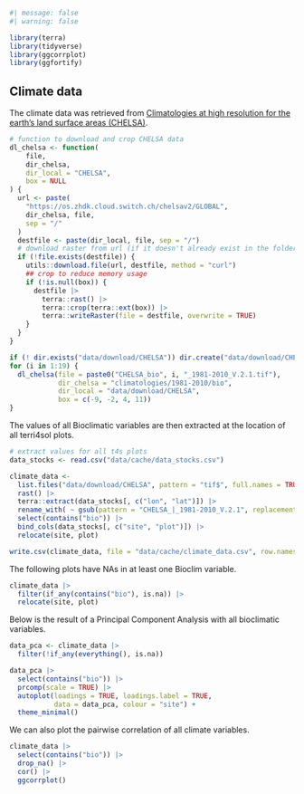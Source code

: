 ```r
#| message: false
#| warning: false

library(terra)
library(tidyverse)
library(ggcorrplot)
library(ggfortify)
```

## Climate data {.unnumbered}

The climate data was retrieved from [Climatologies at high resolution for the earth's land surface areas (CHELSA)](https://chelsa-climate.org/).

```r
# function to download and crop CHELSA data
dl_chelsa <- function(
    file,
    dir_chelsa,
    dir_local = "CHELSA",
    box = NULL
) {
  url <- paste(
    "https://os.zhdk.cloud.switch.ch/chelsav2/GLOBAL",
    dir_chelsa, file,
    sep = "/"
  )
  destfile <- paste(dir_local, file, sep = "/")
  # download raster from url (if it doesn't already exist in the folder)
  if (!file.exists(destfile)) {
    utils::download.file(url, destfile, method = "curl")
    ## crop to reduce memory usage
    if (!is.null(box)) {
      destfile |> 
        terra::rast() |> 
        terra::crop(terra::ext(box)) |> 
        terra::writeRaster(file = destfile, overwrite = TRUE) 
    }
  }
}

if (! dir.exists("data/download/CHELSA")) dir.create("data/download/CHELSA")
for (i in 1:19) {
  dl_chelsa(file = paste0("CHELSA_bio", i, "_1981-2010_V.2.1.tif"), 
            dir_chelsa = "climatologies/1981-2010/bio", 
            dir_local = "data/download/CHELSA",
            box = c(-9, -2, 4, 11))
}
```

The values of all Bioclimatic variables are then extracted at the location of all terri4sol plots.

```r
# extract values for all t4s plots
data_stocks <- read.csv("data/cache/data_stocks.csv")

climate_data <- 
  list.files("data/download/CHELSA", pattern = "tif$", full.names = TRUE) |> 
  rast() |> 
  terra::extract(data_stocks[, c("lon", "lat")]) |> 
  rename_with( ~ gsub(pattern = "CHELSA_|_1981-2010_V.2.1", replacement = "", x = .x)) |> 
  select(contains("bio")) |> 
  bind_cols(data_stocks[, c("site", "plot")]) |> 
  relocate(site, plot)

write.csv(climate_data, file = "data/cache/climate_data.csv", row.names = FALSE)
```

The following plots have NAs in at least one Bioclim variable.

```r
climate_data |> 
  filter(if_any(contains("bio"), is.na)) |> 
  relocate(site, plot)
```

Below is the result of a Principal Component Analysis with all bioclimatic variables.

```r
data_pca <- climate_data |> 
  filter(!if_any(everything(), is.na)) 

data_pca |> 
  select(contains("bio")) |> 
  prcomp(scale = TRUE) |> 
  autoplot(loadings = TRUE, loadings.label = TRUE, 
           data = data_pca, colour = "site") +
  theme_minimal()
```

We can also plot the pairwise correlation of all climate variables.

```r
climate_data |> 
  select(contains("bio")) |> 
  drop_na() |> 
  cor() |> 
  ggcorrplot()
```
